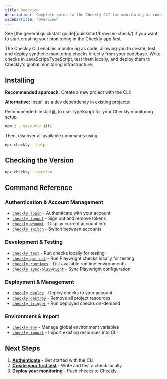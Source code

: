 ```yaml
---
title: Overview
description: 'Complete guide to the Checkly CLI for monitoring as code'
sidebarTitle: 'Overview'
---
```



<Note>
See [the general quickstart guide](quickstart/browser-check/) if you want to start creating your monitoring in the Checkly app first.
</Note>

The Checkly CLI enables monitoring as code, allowing you to create, test, and deploy synthetic monitoring checks directly from your codebase. Write checks in JavaScript/TypeScript, test them locally, and deploy them to Checkly's global monitoring infrastructure.

## Installing

**Recommended approach:** Create a new project with the CLI:

<CliProjectInit/>

**Alternative:** Install as a dev dependency in existing projects:

<CliInstallation/>

Recommended: Install [jiti](https://www.npmjs.com/package/jiti) to use TypeScript for your Checkly monitoring setup.

```bash Terminal
npm i --save-dev jiti
```

Then, discover all available commands using:

```bash Terminal
npx checkly --help
```

## Checking the Version
```bash Terminal
npx checkly --version
```

## Command Reference

### Authentication & Account Management
- [`checkly login`](/cli/checkly-login) - Authenticate with your account
- [`checkly logout`](/cli/checkly-logout) - Sign out and remove tokens
- [`checkly whoami`](/cli/checkly-whoami) - Display current account info
- [`checkly switch`](/cli/checkly-switch) - Switch between accounts

### Development & Testing
- [`checkly test`](/cli/checkly-test) - Run checks locally for testing
- [`checkly pw-test`](/cli/checkly-pw-test) - Run Playwright checks locally for testing
- [`checkly runtimes`](/cli/checkly-runtimes) - List available runtime environments
- [`checkly sync-playwright`](/cli/checkly-sync-playwright) - Sync Playwright configuration

### Deployment & Management
- [`checkly deploy`](/cli/checkly-deploy) - Deploy checks to your account
- [`checkly destroy`](/cli/checkly-destroy) - Remove all project resources
- [`checkly trigger`](/cli/checkly-trigger) - Run deployed checks on-demand

### Environment & Import
- [`checkly env`](/cli/checkly-env) - Manage global environment variables
- [`checkly import`](/cli/checkly-import) - Import existing resources into CLI


## Next Steps

1. **[Authenticate](/cli/authentication)** - Get started with the CLI
2. **[Create your first test](/cli/checkly-test)** - Write and test a check locally
3. **[Deploy your monitoring](/cli/checkly-deploy)** - Push checks to Checkly
